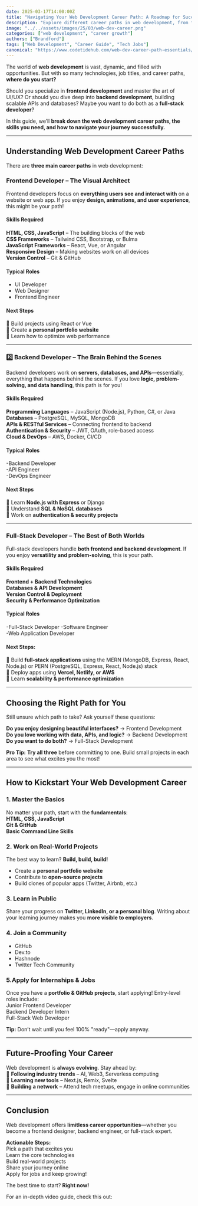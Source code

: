 ```yaml
---
date: 2025-03-17T14:00:00Z
title: "Navigating Your Web Development Career Path: A Roadmap for Success"
description: "Explore different career paths in web development, from frontend and backend to full-stack, and learn how to build a successful career in tech."
image: "../../assets/images/25/03/web-dev-career.png"
categories: ["web development", "career growth"]
authors: ["Brandford"]
tags: ["Web Development", "Career Guide", "Tech Jobs"]
canonical: "https://www.codetidehub.com/web-dev-career-path-essentials/"
---
```



The world of **web development** is vast, dynamic, and filled with opportunities. But with so many technologies, job titles, and career paths, **where do you start?**

Should you specialize in **frontend development** and master the art of UI/UX? Or should you dive deep into **backend development**, building scalable APIs and databases? Maybe you want to do both as a **full-stack developer**?

In this guide, we’ll **break down the web development career paths, the skills you need, and how to navigate your journey successfully.**

---

## Understanding Web Development Career Paths

There are **three main career paths** in web development:

### **Frontend Developer** – The Visual Architect

Frontend developers focus on **everything users see and interact with** on a website or web app. If you enjoy **design, animations, and user experience**, this might be your path!

#### Skills Required

**HTML, CSS, JavaScript** – The building blocks of the web  
**CSS Frameworks** – Tailwind CSS, Bootstrap, or Bulma  
**JavaScript Frameworks** – React, Vue, or Angular  
**Responsive Design** – Making websites work on all devices  
**Version Control** – Git & GitHub

#### Typical Roles

- UI Developer
- Web Designer
- Frontend Engineer

#### Next Steps

🔹 Build projects using React or Vue  
🔹 Create **a personal portfolio website**  
🔹 Learn how to optimize web performance

---

### 2️⃣ **Backend Developer** – The Brain Behind the Scenes

Backend developers work on **servers, databases, and APIs**—essentially, everything that happens behind the scenes. If you love **logic, problem-solving, and data handling**, this path is for you!

#### Skills Required

**Programming Languages** – JavaScript (Node.js), Python, C#, or Java  
**Databases** – PostgreSQL, MySQL, MongoDB  
**APIs & RESTful Services** – Connecting frontend to backend  
**Authentication & Security** – JWT, OAuth, role-based access  
**Cloud & DevOps** – AWS, Docker, CI/CD

#### Typical Roles

-Backend Developer  
-API Engineer  
-DevOps Engineer

#### Next Steps

🔹 Learn **Node.js with Express** or Django  
🔹 Understand **SQL & NoSQL databases**  
🔹 Work on **authentication & security projects**

---

### **Full-Stack Developer** – The Best of Both Worlds

Full-stack developers handle **both frontend and backend development**. If you enjoy **versatility and problem-solving**, this is your path.

#### Skills Required

**Frontend + Backend Technologies**  
**Databases & API Development**  
**Version Control & Deployment**  
**Security & Performance Optimization**

#### Typical Roles 

-Full-Stack Developer
-Software Engineer  
-Web Application Developer

#### Next Steps:

🔹 Build **full-stack applications** using the MERN (MongoDB, Express, React, Node.js) or PERN (PostgreSQL, Express, React, Node.js) stack  
🔹 Deploy apps using **Vercel, Netlify, or AWS**  
🔹 Learn **scalability & performance optimization**

---

## Choosing the Right Path for You

Still unsure which path to take? Ask yourself these questions:

**Do you enjoy designing beautiful interfaces?** → Frontend Development  
**Do you love working with data, APIs, and logic?** → Backend Development  
**Do you want to do both?** → Full-Stack Development

**Pro Tip:** **Try all three** before committing to one. Build small projects in each area to see what excites you the most!

---

## How to Kickstart Your Web Development Career

### 1. Master the Basics

No matter your path, start with the **fundamentals**:  
**HTML, CSS, JavaScript**  
**Git & GitHub**  
**Basic Command Line Skills**

### 2. Work on Real-World Projects

The best way to learn? **Build, build, build!**

- Create a **personal portfolio website**
- Contribute to **open-source projects**
- Build clones of popular apps (Twitter, Airbnb, etc.)

### 3. Learn in Public

Share your progress on **Twitter, LinkedIn, or a personal blog**. Writing about your learning journey makes you **more visible to employers**.

### 4. Join a Community

- GitHub
- Dev.to
- Hashnode
- Twitter Tech Community

### 5.Apply for Internships & Jobs

Once you have a **portfolio & GitHub projects**, start applying! Entry-level roles include:  
Junior Frontend Developer  
Backend Developer Intern  
Full-Stack Web Developer

**Tip:** Don’t wait until you feel 100% "ready"—apply anyway.

---

## Future-Proofing Your Career

Web development is **always evolving**. Stay ahead by:  
🔹 **Following industry trends** – AI, Web3, Serverless computing  
🔹 **Learning new tools** – Next.js, Remix, Svelte  
🔹 **Building a network** – Attend tech meetups, engage in online communities

---

## Conclusion

Web development offers **limitless career opportunities**—whether you become a frontend designer, backend engineer, or full-stack expert.

**Actionable Steps:**  
Pick a path that excites you  
Learn the core technologies  
Build real-world projects  
Share your journey online  
Apply for jobs and keep growing!

The best time to start? **Right now!**

For an in-depth video guide, check this out:

<YouTubeEmbed  
  url="https://www.youtube.com/embed/example_video_id"  
  label="Navigating Your Web Development Career Path"  
/>
